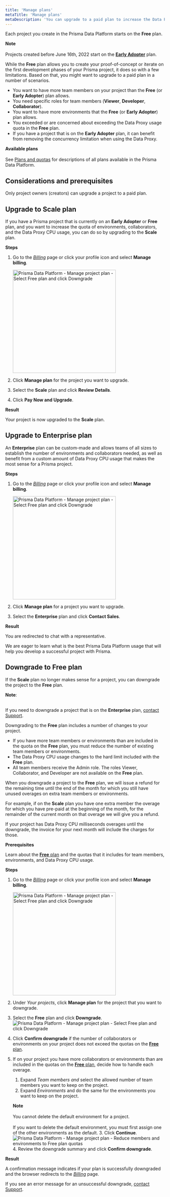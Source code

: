 ```yaml
---
title: 'Manage plans'
metaTitle: 'Manage plans'
metaDescription: 'You can upgrade to a paid plan to increase the Data Proxy usage and the number of team members and environments that you can add to your project. If you no longer need a paid plan for a project, you can always downgrade.'
---
```


<TopBlock>

Each project you create in the Prisma Data Platform starts on the **Free** plan.

<Admonition>

**Note**<br /><br />
Projects created before June 16th, 2022 start on the [**Early Adopter**](/data-platform/billing/early-adopter-plan) plan.

</Admonition>

While the **Free** plan allows you to create your proof-of-concept or iterate on the first development phases of your Prisma project, it does so with a few limitations. Based on that, you might want to upgrade to a paid plan in a number of scenarios.

- You want to have more team members on your project than the **Free** (or **Early Adopter**) plan allows.
- You need specific roles for team members (**Viewer**, **Developer**, **Collaborator**).
- You want to have more environments that the **Free** (or **Early Adopter**) plan allows.
- You exceeded or are concerned about exceeding the Data Proxy usage quota in the **Free** plan.
- If you have a project that is on the **Early Adopter** plan, it can benefit from removing the concurrency limitation when using the Data Proxy.

<Admonition type="info">

**Available plans**<br /><br />
See [Plans and quotas](/data-platform/billing/plans-and-quotas) for descriptions of all plans available in the Prisma Data Platform.

</Admonition>

</TopBlock>

## Considerations and prerequisites

Only project owners (creators) can upgrade a project to a paid plan.

## Upgrade to Scale plan

If you have a Prisma project that is currently on an **Early Adopter** or **Free** plan, and you want to increase the quota of environments, collaborators, and the Data Proxy CPU usage, you can do so by upgrading to the **Scale** plan.

**Steps**

1. Go to the [_Billing_](https://cloud.prisma.io/billing) page or click your profile icon and select **Manage billing**.

    <img
        src="https://res.cloudinary.com/prismaio/image/upload/v1665575003/docs/pdp/profile-menu-select-manage-billing_k2vivi.png"
        alt="Prisma Data Platform - Manage project plan - Select Free plan and click Downgrade"
        width="325"
    />
2. Click **Manage plan** for the project you want to upgrade.
3. Select the **Scale** plan and click **Review Details**.
4. Click **Pay Now and Upgrade**.

**Result**

Your project is now upgraded to the **Scale** plan.

## Upgrade to Enterprise plan

An **Enterprise** plan can be custom-made and allows teams of all sizes to establish the number of environments and collaborators needed, as well as benefit from a custom amount of Data Proxy CPU usage that makes the most sense for a Prisma project.

**Steps**

1. Go to the [_Billing_](https://cloud.prisma.io/billing) page or click your profile icon and select **Manage billing**.

    <img
    src="https://res.cloudinary.com/prismaio/image/upload/v1665575003/docs/pdp/profile-menu-select-manage-billing_k2vivi.png"
    alt="Prisma Data Platform - Manage project plan - Select Free plan and click Downgrade"
    width="325"
    />
2. Click **Manage plan** for a project you want to upgrade.
3. Select the **Enterprise** plan and click **Contact Sales**.

**Result**

You are redirected to chat with a representative.

We are eager to learn what is the best Prisma Data Platform usage that will help you develop a successful project with Prisma.

## Downgrade to Free plan

If the **Scale** plan no longer makes sense for a project, you can downgrade the project to the **Free** plan.

<Admonition>

**Note**:<br /><br />

If you need to downgrade a project that is on the **Enterprise** plan, [contact Support](/data-platform/troubleshooting/contact-support).

</Admonition>

Downgrading to the **Free** plan includes a number of changes to your project.

- If you have more team members or environments than are included in the quota on the **Free** plan, you must reduce the number of existing team members or environments.
- The Data Proxy CPU usage changes to the hard limit included with the **Free** plan.
- All team members receive the Admin role. The roles Viewer, Collaborator, and Developer are not available on the **Free** plan.

When you downgrade a project to the **Free** plan, we will issue a refund for the remaining time until the end of the month for which you still have unused overages on extra team members or environments.

For example, if on the **Scale** plan you have one extra member the overage for which you have pre-paid at the beginning of the month, for the remainder of the current month on that overage we will give you a refund.

If your project has Data Proxy CPU milliseconds overages until the downgrade, the invoice for your next month will include the charges for those.

**Prerequisites**

Learn about the [**Free** plan](/data-platform/billing/plans-and-quotas#strongfreestrong-plan) and the quotas that it includes for team members, environments, and Data Proxy CPU usage.

**Steps**

1. Go to the _[Billing](https://cloud.prisma.io/billing)_ page or click your profile icon and select **Manage billing**.

    <img
    src="https://res.cloudinary.com/prismaio/image/upload/v1665575003/docs/pdp/profile-menu-select-manage-billing_k2vivi.png"
    alt="Prisma Data Platform - Manage project plan - Select Free plan and click Downgrade"
    width="325"
    />
2. Under _Your projects_, click **Manage plan** for the project that you want to downgrade.
3. Select the **Free** plan and click **Downgrade**.
   <img
     src="https://res.cloudinary.com/prismaio/image/upload/v1665489638/docs/pdp/manage-project-plan-select-free-and-click-downgrade_d2jzb6.png"
     alt="Prisma Data Platform - Manage project plan - Select Free plan and click Downgrade"
   />
4. Click **Confirm downgrade** if the number of collaborators or environments on your project does not exceed the quotas on the [**Free** plan](https://www.prisma.io/docs/data-platform/billing/plans-and-quotas#strongfreestrong-plan).
5. If on your project you have more collaborators or environments than are included in the quotas on the [**Free** plan](https://www.prisma.io/docs/data-platform/billing/plans-and-quotas#strongfreestrong-plan), decide how to handle each overage.
   1. Expand _Team members and_ select the allowed number of team members you want to keep on the project.
   2. Expand _Environments_ and do the same for the environments you want to keep on the project.
    <Admonition>
    
    **Note**<br /><br />
    You cannot delete the default environment for a project.<br /><br />
    If you want to delete the default environment, you must first assign one of the other environments as the default.
    </Admonition>
   3. Click **Continue**.
      <img
        src="https://res.cloudinary.com/prismaio/image/upload/v1665580794/docs/pdp/manage-project-plan-reduce-members-environments-to-free-plan-quotas_jiwtkv.png"
        alt="Prisma Data Platform - Manage project plan - Reduce members and environments to Free plan quotas"
      />
   4. Review the downgrade summary and click **Confirm downgrade**.

**Result**

A confirmation message indicates if your plan is successfully downgraded and the browser redirects to the _[Billing](https://cloud.prisma.io/billing)_ page.

If you see an error message for an unsuccessful downgrade, [contact Support](https://www.prisma.io/docs/data-platform/troubleshooting/contact-support).
